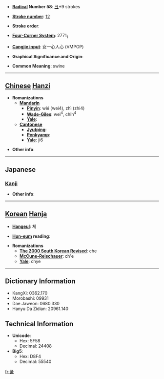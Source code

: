 * '''[[Wiktionary:Chinese radical index| Radical]] Number 58''': [[Wiktionary:Chinese radical index 彐|彐]]+9 strokes

* '''[[Wiktionary:Chinese total strokes index|Stroke number]]''': [[Wiktionary:Chinese total strokes index 12|12]]

* '''Stroke order''': 

* '''[[Wiktionary:Chinese four corner index|Four-Corner System]]''': 2771<sub>1</sub>

* '''[[Wiktionary:Chinese Cangjie index|Cangjie input]]''': 女一心人心 (VMPOP)

* '''Graphical Significance and Origin''': 

* '''Common Meaning''': swine

----

== [[Chinese]] [[Hanzi]] ==

* '''Romanizations'''
** '''[[Mandarin]]'''
*** '''[[Pinyin]]''': wèi (wei4), zhì (zhi4)
*** '''[[Wade-Giles]]''': wei<sup>4</sup>, chih<sup>4</sup>
*** '''[[Yale]]''': 
** '''[[Cantonese]]'''
*** '''[[Jyutping]]''':
*** '''[[Penkyamp]]''': 
*** '''[[Yale]]''': ji6

* '''Other info''': 

----

==Japanese==
===[[Kanji]]===
{{kanji|on readings=[[てい]] (tei), [[でい]] (dei), [[えい]] (ei), [[え]] (e)|kun readings=[[ぶた]] (buta)}}

* '''Other info''':  

----

== [[Korean]] [[Hanja]] ==

* '''[[Hangeul]]''': 체

* '''[[Hun-eum]] reading''': 

* '''Romanizations'''
** '''[[The 2000 South Korean Revised Romanization|The 2000 South Korean Revised]]''': che
** '''[[McCune-Reischauer]]''': ch'e
** '''[[Yale]]''': chye

----

== Dictionary Information ==

* KangXi: 0362.170
* Morobashi: 09931
* Dae Jaweon: 0680.330
* Hanyu Da Zidian: 20961.140

== Technical Information ==

* '''Unicode''':
** Hex: 5F58
** Decimal: 24408
* '''Big5''':
** Hex: D8F4
** Decimal: 55540

[[fr:彘]]